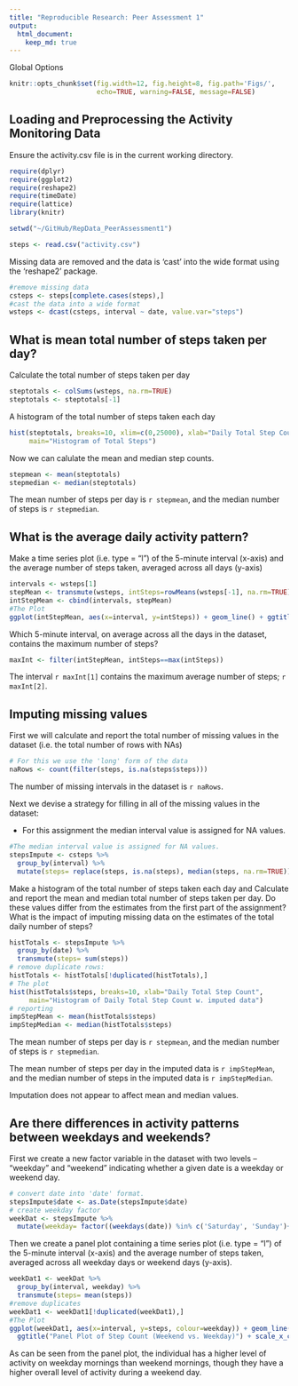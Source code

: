 ```yaml
---
title: "Reproducible Research: Peer Assessment 1"
output: 
  html_document:
    keep_md: true
---
```

Global Options
```r
knitr::opts_chunk$set(fig.width=12, fig.height=8, fig.path='Figs/',
                      echo=TRUE, warning=FALSE, message=FALSE)
```

## Loading and Preprocessing the Activity Monitoring Data

Ensure the activity.csv file is in the current working directory.

```r
require(dplyr)
require(ggplot2)
require(reshape2)
require(timeDate)
require(lattice)
library(knitr)
```

```r
setwd("~/GitHub/RepData_PeerAssessment1")

steps <- read.csv("activity.csv")
```

Missing data are removed and the data is 'cast' into the wide format using
the 'reshape2' package.

```r
#remove missing data
csteps <- steps[complete.cases(steps),]
#cast the data into a wide format
wsteps <- dcast(csteps, interval ~ date, value.var="steps")
```

## What is mean total number of steps taken per day?

Calculate the total number of steps taken per day

```r
steptotals <- colSums(wsteps, na.rm=TRUE)
steptotals <- steptotals[-1]
```

A histogram of the total number of steps taken each day

```r
hist(steptotals, breaks=10, xlim=c(0,25000), xlab="Daily Total Step Count",
     main="Histogram of Total Steps")
```

Now we can calulate the mean and median step counts.

```r
stepmean <- mean(steptotals)
stepmedian <- median(steptotals)
```

The mean number of steps per day is `r stepmean`, and the median number of steps
is `r stepmedian`.

## What is the average daily activity pattern?

Make a time series plot (i.e. type = "l") of the 5-minute interval (x-axis) and 
the average number of steps taken, averaged across all days (y-axis)

```r
intervals <- wsteps[1]
stepMean <- transmute(wsteps, intSteps=rowMeans(wsteps[-1], na.rm=TRUE))
intStepMean <- cbind(intervals, stepMean)
#The Plot
ggplot(intStepMean, aes(x=interval, y=intSteps)) + geom_line() + ggtitle("Mean Step Count per Interval") + scale_x_continuous(breaks=(seq(0,2500, by=200))) + xlab("5-Minute Interval") + ylab("Mean Step Count")
```

Which 5-minute interval, on average across all the days in the dataset, contains
the maximum number of steps?

```r
maxInt <- filter(intStepMean, intSteps==max(intSteps))
```

The interval `r maxInt[1]` contains the maximum average number of steps; `r maxInt[2]`.

## Imputing missing values

First we will calculate and report the total number of missing values in the dataset (i.e. the
total number of rows with NAs)

```r
# For this we use the 'long' form of the data
naRows <- count(filter(steps, is.na(steps$steps)))
```

The number of missing intervals in the dataset is `r naRows`.

Next we devise a strategy for filling in all of the missing values in the dataset: 

- For this assignment the median interval value is assigned for NA values.

```r
#The median interval value is assigned for NA values.
stepsImpute <- csteps %>%
  group_by(interval) %>%
  mutate(steps= replace(steps, is.na(steps), median(steps, na.rm=TRUE)))
```

Make a histogram of the total number of steps taken each day and Calculate and 
report the mean and median total number of steps taken per day. Do these values 
differ from the estimates from the first part of the assignment? What is the 
impact of imputing missing data on the estimates of the total daily number of 
steps?

```r
histTotals <- stepsImpute %>%
  group_by(date) %>%
  transmute(steps= sum(steps))
# remove duplicate rows:
histTotals <- histTotals[!duplicated(histTotals),]
# The plot
hist(histTotals$steps, breaks=10, xlab="Daily Total Step Count",  
     main="Histogram of Daily Total Step Count w. imputed data")
# reporting
impStepMean <- mean(histTotals$steps)
impStepMedian <- median(histTotals$steps)
```

The mean number of steps per day is `r stepmean`, and the median number of steps
is `r stepmedian`.

The mean number of steps per day in the imputed data is `r impStepMean`, and the
median number of steps in the imputed data is `r impStepMedian`.

Imputation does not appear to affect mean and median values.

## Are there differences in activity patterns between weekdays and weekends?

First we create a new factor variable in the dataset with two levels – “weekday” and 
“weekend” indicating whether a given date is a weekday or weekend day.

```r
# convert date into 'date' format.
stepsImpute$date <- as.Date(stepsImpute$date)
# create weekday factor
weekDat <- stepsImpute %>%
  mutate(weekday= factor((weekdays(date)) %in% c('Saturday', 'Sunday')+1L, levels=1:2, labels=c('weekday', 'weekend')))
```

Then we create a panel plot containing a time series plot (i.e. type = "l") of the 5-minute 
interval (x-axis) and the average number of steps taken, averaged across all 
weekday days or weekend days (y-axis).

```r
weekDat1 <- weekDat %>%
  group_by(interval, weekday) %>%
  transmute(steps= mean(steps))
#remove duplicates
weekDat1 <- weekDat1[!duplicated(weekDat1),]
#The Plot
ggplot(weekDat1, aes(x=interval, y=steps, colour=weekday)) + geom_line() + 
  ggtitle("Panel Plot of Step Count (Weekend vs. Weekday)") + scale_x_continuous(breaks=(seq(0,2500, by=200))) + xlab("5-Minute Interval") + ylab("Mean Step Count") + facet_grid(weekday~.)
```

As can be seen from the panel plot, the individual has a higher level of activity
on weekday mornings than weekend mornings, though they have a higher overall level
of activity during a weekend day.